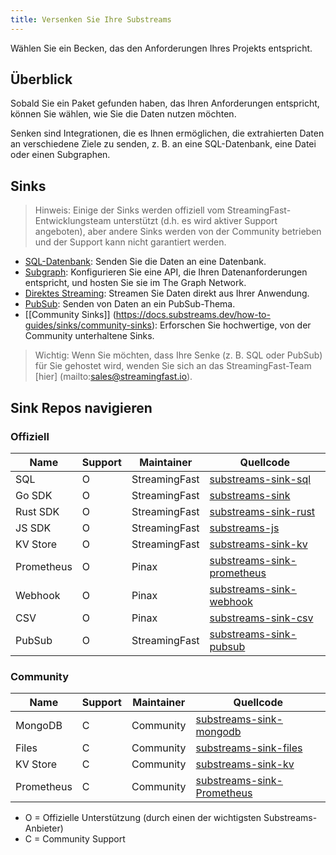 ```yaml
---
title: Versenken Sie Ihre Substreams
---
```


Wählen Sie ein Becken, das den Anforderungen Ihres Projekts entspricht.

## Überblick

Sobald Sie ein Paket gefunden haben, das Ihren Anforderungen entspricht, können Sie wählen, wie Sie die Daten nutzen möchten.

Senken sind Integrationen, die es Ihnen ermöglichen, die extrahierten Daten an verschiedene Ziele zu senden, z. B. an eine SQL-Datenbank, eine Datei oder einen Subgraphen.

## Sinks

> Hinweis: Einige der Sinks werden offiziell vom StreamingFast-Entwicklungsteam unterstützt (d.h. es wird aktiver Support angeboten), aber andere Sinks werden von der Community betrieben und der Support kann nicht garantiert werden.

- [SQL-Datenbank](https://docs.substreams.dev/how-to-guides/sinks/sql-sink): Senden Sie die Daten an eine Datenbank.
- [Subgraph](/sps/einfuehrung/): Konfigurieren Sie eine API, die Ihren Datenanforderungen entspricht, und hosten Sie sie im The Graph Network.
- [Direktes Streaming](https://docs.substreams.dev/how-to-guides/sinks/stream): Streamen Sie Daten direkt aus Ihrer Anwendung.
- [PubSub](https://docs.substreams.dev/how-to-guides/sinks/pubsub): Senden von Daten an ein PubSub-Thema.
- [[Community Sinks]] (https://docs.substreams.dev/how-to-guides/sinks/community-sinks): Erforschen Sie hochwertige, von der Community unterhaltene Sinks.

> Wichtig: Wenn Sie möchten, dass Ihre Senke (z. B. SQL oder PubSub) für Sie gehostet wird, wenden Sie sich an das StreamingFast-Team [hier] (mailto:sales@streamingfast.io).

## Sink Repos navigieren

### Offiziell

| Name       | Support | Maintainer    | Quellcode                                                                                 |
| ---------- | ------- | ------------- | ----------------------------------------------------------------------------------------- |
| SQL        | O       | StreamingFast | [substreams-sink-sql](https://github.com/streamingfast/substreams-sink-sql)               |
| Go SDK     | O       | StreamingFast | [substreams-sink](https://github.com/streamingfast/substreams-sink)                       |
| Rust SDK   | O       | StreamingFast | [substreams-sink-rust](https://github.com/streamingfast/substreams-sink-rust)             |
| JS SDK     | O       | StreamingFast | [substreams-js](https://github.com/substreams-js/substreams-js)                           |
| KV Store   | O       | StreamingFast | [substreams-sink-kv](https://github.com/streamingfast/substreams-sink-kv)                 |
| Prometheus | O       | Pinax         | [substreams-sink-prometheus](https://github.com/pinax-network/substreams-sink-prometheus) |
| Webhook    | O       | Pinax         | [substreams-sink-webhook](https://github.com/pinax-network/substreams-sink-webhook)       |
| CSV        | O       | Pinax         | [substreams-sink-csv](https://github.com/pinax-network/substreams-sink-csv)               |
| PubSub     | O       | StreamingFast | [substreams-sink-pubsub](https://github.com/streamingfast/substreams-sink-pubsub)         |

### Community

| Name       | Support | Maintainer | Quellcode                                                                                 |
| ---------- | ------- | ---------- | ----------------------------------------------------------------------------------------- |
| MongoDB    | C       | Community  | [substreams-sink-mongodb](https://github.com/streamingfast/substreams-sink-mongodb)       |
| Files      | C       | Community  | [substreams-sink-files](https://github.com/streamingfast/substreams-sink-files)           |
| KV Store   | C       | Community  | [substreams-sink-kv](https://github.com/streamingfast/substreams-sink-kv)                 |
| Prometheus | C       | Community  | [substreams-sink-Prometheus](https://github.com/pinax-network/substreams-sink-prometheus) |

- O = Offizielle Unterstützung (durch einen der wichtigsten Substreams-Anbieter)
- C = Community Support
